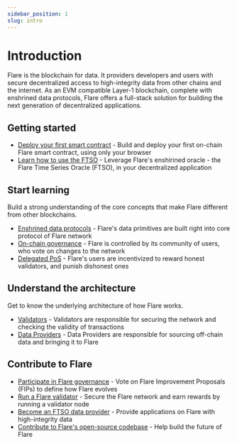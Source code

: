 ```yaml
---
sidebar_position: 1
slug: intro
---
```


# Introduction

Flare is the blockchain for data. It providers developers and users with secure decentralized access to high-integrity data from other chains and the internet. As an EVM compatible Layer-1 blockchain, complete with enshrined data protocols, Flare offers a full-stack solution for building the next generation of decentralized applications.

## Getting started

- [Deploy your first smart contract](../../blog/deploy-first-contract) - Build and deploy your first on-chain Flare smart contract, using only your browser
- [Learn how to use the FTSO](../../blog/learn-how-to-use-the-ftso) - Leverage Flare's enshirined oracle - the Flare Time Series Oracle (FTSO), in your decentralized application

## Start learning

Build a strong understanding of the core concepts that make Flare different from other blockchains.

- [Enshrined data protocols](../../blog/what-is-enshrining) - Flare's data primitives are built right into core protocol of Flare network
- [On-chain governance](on-chain-governance) - Flare is controlled by its community of users, who vote on changes to the network
- [Delegated PoS](../../blog/what-is-dpos) - Flare's users are incentivized to reward honest validators, and punish dishonest ones

## Understand the architecture

Get to know the underlying architecture of how Flare works.

- [Validators](../../blog/what-is-a-flare-validator) - Validators are responsible for securing the network and checking the validity of transactions
- [Data Providers](../../blog/what-is-a-flare-data-provider) - Data Providers are responsible for sourcing off-chain data and bringing it to Flare

## Contribute to Flare

- [Participate in Flare governance](../../blog/participate-in-flare-governance) - Vote on Flare Improvement Proposals (FIPs) to define how Flare evolves
- [Run a Flare validator](validator-nodes) - Secure the Flare network and earn rewards by running a validator node
- [Become an FTSO data provider](../../blog/become-a-data-provider) - Provide applications on Flare with high-integrity data
- [Contribute to Flare's open-source codebase](https://github.com/flare-foundation) - Help build the future of Flare
